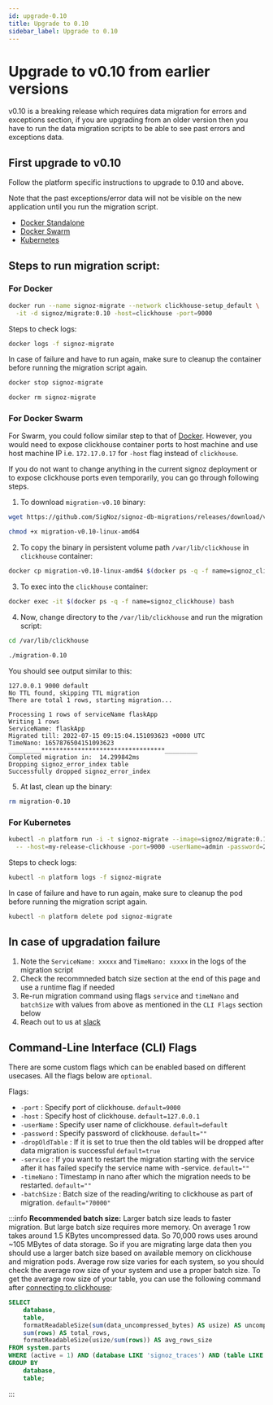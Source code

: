 ```yaml
---
id: upgrade-0.10
title: Upgrade to 0.10
sidebar_label: Upgrade to 0.10
---
```


# Upgrade to v0.10 from earlier versions

v0.10 is a breaking release which requires data migration for errors and exceptions section, if you are upgrading from an older version then you have to run the data migration scripts to be able to see past errors and exceptions data.

## First upgrade to v0.10

Follow the platform specific instructions to upgrade to 0.10 and above.

Note that the past exceptions/error data will not be visible on the new application until you run the migration script.

- [Docker Standalone](https://signoz.io/docs/operate/docker-standalone/#upgrade)
- [Docker Swarm](https://signoz.io/docs/operate/docker-swarm/#upgrade)
- [Kubernetes](https://signoz.io/docs/operate/kubernetes/#upgrade)

## Steps to run migration script:

### For Docker

```bash
docker run --name signoz-migrate --network clickhouse-setup_default \
  -it -d signoz/migrate:0.10 -host=clickhouse -port=9000
```

Steps to check logs:

```bash
docker logs -f signoz-migrate
```

In case of failure and have to run again, make sure to cleanup the container before running the migration script again.

```bash
docker stop signoz-migrate

docker rm signoz-migrate
```

### For Docker Swarm

For Swarm, you could follow similar step to that of [Docker](#docker). However,
you would need to expose clickhouse container ports to host machine and use
host machine IP i.e. `172.17.0.17` for `-host` flag instead of `clickhouse`.

If you do not want to change anything in the current signoz deployment or to
expose clickhouse ports even temporarily, you can go through following steps.

1. To download `migration-v0.10` binary:

  ```bash
  wget https://github.com/SigNoz/signoz-db-migrations/releases/download/v0.10/migration-v0.10-linux-amd64

  chmod +x migration-v0.10-linux-amd64
  ```

2. To copy the binary in persistent volume path `/var/lib/clickhouse` in `clickhouse` container:

  ```bash
  docker cp migration-v0.10-linux-amd64 $(docker ps -q -f name=signoz_clickhouse):/var/lib/clickhouse/migration-0.10
  ```

3. To exec into the `clickhouse` container:

  ```bash
  docker exec -it $(docker ps -q -f name=signoz_clickhouse) bash
  ```

4. Now, change directory to the `/var/lib/clickhouse` and run the migration script:

  ```bash
  cd /var/lib/clickhouse

  ./migration-0.10
  ```

  You should see output similar to this:
  ```
  127.0.0.1 9000 default 
  No TTL found, skipping TTL migration
  There are total 1 rows, starting migration... 

  Processing 1 rows of serviceName flaskApp 
  Writing 1 rows
  ServiceName: flaskApp 
  Migrated till: 2022-07-15 09:15:04.151093623 +0000 UTC 
  TimeNano: 1657876504151093623 
  _________**********************************_________ 
  Completed migration in:  14.299842ms
  Dropping signoz_error_index table
  Successfully dropped signoz_error_index
  ```

5. At last, clean up the binary:

  ```bash
  rm migration-0.10
  ```

### For Kubernetes

```bash
kubectl -n platform run -i -t signoz-migrate --image=signoz/migrate:0.10 --restart='Never' \
  -- -host=my-release-clickhouse -port=9000 -userName=admin -password=27ff0399-0d3a-4bd8-919d-17c2181e6fb9
```

Steps to check logs:

```bash
kubectl -n platform logs -f signoz-migrate
```

In case of failure and have to run again, make sure to cleanup the pod before running the migration script again.

```bash
kubectl -n platform delete pod signoz-migrate
```

## In case of upgradation failure

1. Note the `ServiceName: xxxxx` and `TimeNano: xxxxx` in the logs of the migration script
2. Check the recommneded batch size section at the end of this page and use a runtime flag if needed
3. Re-run migration command using flags `service` and `timeNano` and `batchSize` with values from above as mentioned in the `CLI Flags` section below
4. Reach out to us at [slack](https://signoz.io/slack)

## Command-Line Interface (CLI) Flags

There are some custom flags which can be enabled based on different usecases.
All the flags below are `optional`.

Flags:

- `-port` : Specify port of clickhouse. `default=9000`
- `-host` : Specify host of clickhouse. `default=127.0.0.1`
- `-userName` : Specify user name of clickhouse. `default=default`
- `-password` : Specify password of clickhouse. `default=""`
- `-dropOldTable` : If it is set to true then the old tables will be dropped after data migration is successful `default=true`
- `-service` : If you want to restart the migration starting with the service after it has failed specify the service name with -service. `default=""`
- `-timeNano` : Timestamp in nano after which the migration needs to be restarted. `default=""`
- `-batchSize` : Batch size of the reading/writing to clickhouse as part of migration. `default="70000"`

:::info
**Recommended batch size:** Larger batch size leads to faster migration. But large batch size requires more memory. On average 1 row takes around 1.5 KBytes uncompressed data. So 70,000 rows uses around ~105 MBytes of data storage. So if you are migrating large data then you should use a larger batch size based on available memory on clickhouse and migration pods.
Average row size varies for each system, so you should check the average row size of your system and use a proper batch size.
To get the average row size of your table, you can use the following command after [connecting to clickhouse](https://signoz.io/docs/operate/clickhouse/connect-to-clickhouse/):

``` sql
SELECT
    database,
    table,
    formatReadableSize(sum(data_uncompressed_bytes) AS usize) AS uncompressed, 
    sum(rows) AS total_rows,
    formatReadableSize(usize/sum(rows)) AS avg_rows_size
FROM system.parts
WHERE (active = 1) AND (database LIKE 'signoz_traces') AND (table LIKE 'signoz_error_index')
GROUP BY
    database,
    table;
```

:::
